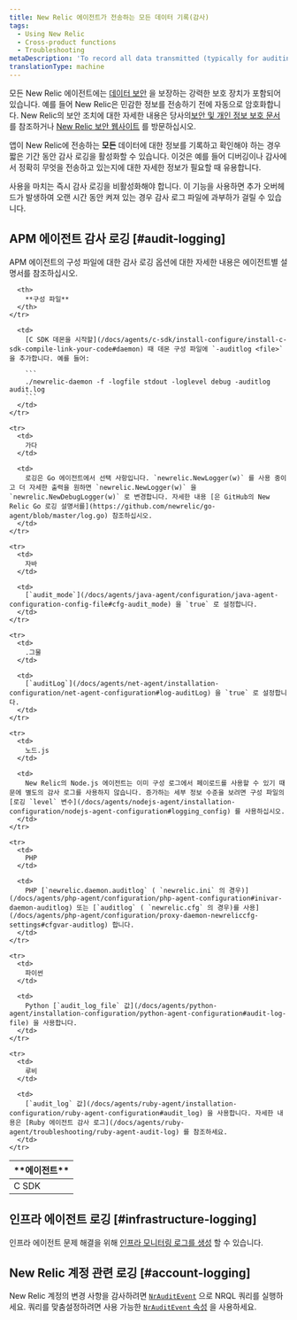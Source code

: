 ```yaml
---
title: New Relic 에이전트가 전송하는 모든 데이터 기록(감사)
tags:
  - Using New Relic
  - Cross-product functions
  - Troubleshooting
metaDescription: 'To record all data transmitted (typically for auditing or debugging), you can use New Relic audit logs for short periods.'
translationType: machine
---
```


모든 New Relic 에이전트에는 [데이터 보안](/docs/accounts-partnerships/accounts/security/data-security) 을 보장하는 강력한 보호 장치가 포함되어 있습니다. 예를 들어 New Relic은 민감한 정보를 전송하기 전에 자동으로 암호화합니다. New Relic의 보안 조치에 대한 자세한 내용은 당사의[보안 및 개인 정보 보호 문서](/docs/using-new-relic/new-relic-security/security/security-matters-data-privacy-new-relic) 를 참조하거나 [New Relic 보안 웹사이트](https://newrelic.com/security) 를 방문하십시오.

앱이 New Relic에 전송하는 **모든** 데이터에 대한 정보를 기록하고 확인해야 하는 경우 짧은 기간 동안 감사 로깅을 활성화할 수 있습니다. 이것은 예를 들어 디버깅이나 감사에서 정확히 무엇을 전송하고 있는지에 대한 자세한 정보가 필요할 때 유용합니다.

<Callout variant="caution">
  사용을 마치는 즉시 감사 로깅을 비활성화해야 합니다. 이 기능을 사용하면 추가 오버헤드가 발생하여 오랜 시간 동안 켜져 있는 경우 감사 로그 파일에 과부하가 걸릴 수 있습니다.
</Callout>

## APM 에이전트 감사 로깅 [#audit-logging]

APM 에이전트의 구성 파일에 대한 감사 로깅 옵션에 대한 자세한 내용은 에이전트별 설명서를 참조하십시오.

<table>
  <thead>
    <tr>
      <th style={{ width: "100px" }}>
        **에이전트**
      </th>

      <th>
        **구성 파일**
      </th>
    </tr>
  </thead>

  <tbody>
    <tr>
      <td>
        C SDK
      </td>

      <td>
        [C SDK 데몬을 시작할](/docs/agents/c-sdk/install-configure/install-c-sdk-compile-link-your-code#daemon) 때 데몬 구성 파일에 `-auditlog <file>` 을 추가합니다. 예를 들어:

        ```
        ./newrelic-daemon -f -logfile stdout -loglevel debug -auditlog audit.log
        ```
      </td>
    </tr>

    <tr>
      <td>
        가다
      </td>

      <td>
        로깅은 Go 에이전트에서 선택 사항입니다. `newrelic.NewLogger(w)` 를 사용 중이고 더 자세한 출력을 원하면 `newrelic.NewLogger(w)` 을 `newrelic.NewDebugLogger(w)` 로 변경합니다. 자세한 내용 [은 GitHub의 New Relic Go 로깅 설명서를](https://github.com/newrelic/go-agent/blob/master/log.go) 참조하십시오.
      </td>
    </tr>

    <tr>
      <td>
        자바
      </td>

      <td>
        [`audit_mode`](/docs/agents/java-agent/configuration/java-agent-configuration-config-file#cfg-audit_mode) 을 `true` 로 설정합니다.
      </td>
    </tr>

    <tr>
      <td>
        .그물
      </td>

      <td>
        [`auditLog`](/docs/agents/net-agent/installation-configuration/net-agent-configuration#log-auditLog) 을 `true` 로 설정합니다.
      </td>
    </tr>

    <tr>
      <td>
        노드.js
      </td>

      <td>
        New Relic의 Node.js 에이전트는 이미 구성 로그에서 페이로드를 사용할 수 있기 때문에 별도의 감사 로그를 사용하지 않습니다. 증가하는 세부 정보 수준을 보려면 구성 파일의 [로깅 `level` 변수](/docs/agents/nodejs-agent/installation-configuration/nodejs-agent-configuration#logging_config) 를 사용하십시오.
      </td>
    </tr>

    <tr>
      <td>
        PHP
      </td>

      <td>
        PHP [`newrelic.daemon.auditlog` ( `newrelic.ini` 의 경우)](/docs/agents/php-agent/configuration/php-agent-configuration#inivar-daemon-auditlog) 또는 [`auditlog` ( `newrelic.cfg` 의 경우)를 사용](/docs/agents/php-agent/configuration/proxy-daemon-newreliccfg-settings#cfgvar-auditlog) 합니다.
      </td>
    </tr>

    <tr>
      <td>
        파이썬
      </td>

      <td>
        Python [`audit_log_file` 값](/docs/agents/python-agent/installation-configuration/python-agent-configuration#audit-log-file) 을 사용합니다.
      </td>
    </tr>

    <tr>
      <td>
        루비
      </td>

      <td>
        [`audit_log` 값](/docs/agents/ruby-agent/installation-configuration/ruby-agent-configuration#audit_log) 을 사용합니다. 자세한 내용은 [Ruby 에이전트 감사 로그](/docs/agents/ruby-agent/troubleshooting/ruby-agent-audit-log) 를 참조하세요.
      </td>
    </tr>
  </tbody>
</table>

## 인프라 에이전트 로깅 [#infrastructure-logging]

인프라 에이전트 문제 해결을 위해 [인프라 모니터링 로그를 생성](/docs/infrastructure/new-relic-infrastructure/troubleshooting/generate-logs-troubleshooting-infrastructure) 할 수 있습니다.

## New Relic 계정 관련 로깅 [#account-logging]

New Relic 계정의 변경 사항을 감사하려면 [`NrAuditEvent`](/docs/insights/use-insights-ui/manage-account-data/query-account-audit-logs-nrauditevent) 으로 NRQL 쿼리를 실행하세요. 쿼리를 맞춤설정하려면 사용 가능한 [`NrAuditEvent` 속성](/docs/insights/insights-data-sources/default-data/nrauditevent-default-attributes-examples) 을 사용하세요.